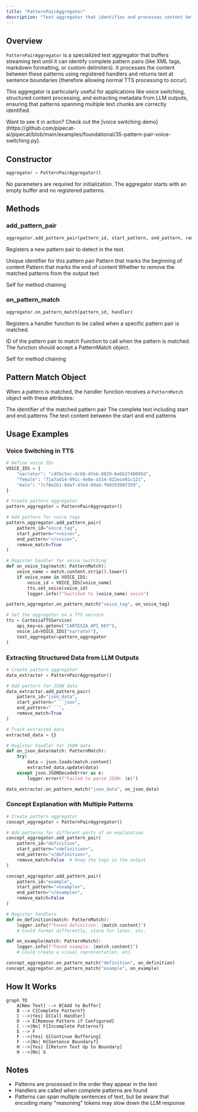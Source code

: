 ```yaml
---
title: "PatternPairAggregator"
description: "Text aggregator that identifies and processes content between pattern pairs in streaming text"
---
```


## Overview

`PatternPairAggregator` is a specialized text aggregator that buffers streaming text until it can identify complete pattern pairs (like XML tags, markdown formatting, or custom delimiters). It processes the content between these patterns using registered handlers and returns text at sentence boundaries (therefore allowing normal TTS processing to occur).

This aggregator is particularly useful for applications like voice switching, structured content processing, and extracting metadata from LLM outputs, ensuring that patterns spanning multiple text chunks are correctly identified.

<Tip>
  Want to see it in action? Check out the [voice switching
  demo](https://github.com/pipecat-ai/pipecat/blob/main/examples/foundational/35-pattern-pair-voice-switching.py).
</Tip>

## Constructor

```python
aggregator = PatternPairAggregator()
```

No parameters are required for initialization. The aggregator starts with an empty buffer and no registered patterns.

## Methods

### add_pattern_pair

```python
aggregator.add_pattern_pair(pattern_id, start_pattern, end_pattern, remove_match=True)
```

Registers a new pattern pair to detect in the text.

<ParamField path="pattern_id" type="str" required>
  Unique identifier for this pattern pair
</ParamField>

<ParamField path="start_pattern" type="str" required>
  Pattern that marks the beginning of content
</ParamField>

<ParamField path="end_pattern" type="str" required>
  Pattern that marks the end of content
</ParamField>

<ParamField path="remove_match" type="bool" default="True">
  Whether to remove the matched patterns from the output text
</ParamField>

<ResponseField name="Returns">Self for method chaining</ResponseField>

### on_pattern_match

```python
aggregator.on_pattern_match(pattern_id, handler)
```

Registers a handler function to be called when a specific pattern pair is matched.

<ParamField path="pattern_id" type="str" required>
  ID of the pattern pair to match
</ParamField>

<ParamField path="handler" type="Callable[[PatternMatch], None]" required>
  Function to call when the pattern is matched. The function should accept a
  PatternMatch object.
</ParamField>

<ResponseField name="Returns">Self for method chaining</ResponseField>

## Pattern Match Object

When a pattern is matched, the handler function receives a `PatternMatch` object with these attributes:

<ResponseField name="pattern_id" type="str">
  The identifier of the matched pattern pair
</ResponseField>

<ResponseField name="full_match" type="str">
  The complete text including start and end patterns
</ResponseField>

<ResponseField name="content" type="str">
  The text content between the start and end patterns
</ResponseField>

## Usage Examples

### Voice Switching in TTS

```python
# Define voice IDs
VOICE_IDS = {
    "narrator": "c45bc5ec-dc68-4feb-8829-6e6b2748095d",
    "female": "71a7ad14-091c-4e8e-a314-022ece01c121",
    "male": "7cf0e2b1-8daf-4fe4-89ad-f6039398f359",
}

# Create pattern aggregator
pattern_aggregator = PatternPairAggregator()

# Add pattern for voice tags
pattern_aggregator.add_pattern_pair(
    pattern_id="voice_tag",
    start_pattern="<voice>",
    end_pattern="</voice>",
    remove_match=True
)

# Register handler for voice switching
def on_voice_tag(match: PatternMatch):
    voice_name = match.content.strip().lower()
    if voice_name in VOICE_IDS:
        voice_id = VOICE_IDS[voice_name]
        tts.set_voice(voice_id)
        logger.info(f"Switched to {voice_name} voice")

pattern_aggregator.on_pattern_match("voice_tag", on_voice_tag)

# Set the aggregator on a TTS service
tts = CartesiaTTSService(
    api_key=os.getenv("CARTESIA_API_KEY"),
    voice_id=VOICE_IDS["narrator"],
    text_aggregator=pattern_aggregator
)
```

### Extracting Structured Data from LLM Outputs

````python
# Create pattern aggregator
data_extractor = PatternPairAggregator()

# Add pattern for JSON data
data_extractor.add_pattern_pair(
    pattern_id="json_data",
    start_pattern="```json",
    end_pattern="```",
    remove_match=True
)

# Track extracted data
extracted_data = {}

# Register handler for JSON data
def on_json_data(match: PatternMatch):
    try:
        data = json.loads(match.content)
        extracted_data.update(data)
    except json.JSONDecodeError as e:
        logger.error(f"Failed to parse JSON: {e}")

data_extractor.on_pattern_match("json_data", on_json_data)
````

### Concept Explanation with Multiple Patterns

```python
# Create pattern aggregator
concept_aggregator = PatternPairAggregator()

# Add patterns for different parts of an explanation
concept_aggregator.add_pattern_pair(
    pattern_id="definition",
    start_pattern="<definition>",
    end_pattern="</definition>",
    remove_match=False  # Keep the tags in the output
)

concept_aggregator.add_pattern_pair(
    pattern_id="example",
    start_pattern="<example>",
    end_pattern="</example>",
    remove_match=False
)

# Register handlers
def on_definition(match: PatternMatch):
    logger.info(f"Found definition: {match.content}")
    # Could format differently, store for later, etc.

def on_example(match: PatternMatch):
    logger.info(f"Found example: {match.content}")
    # Could create a visual representation, etc.

concept_aggregator.on_pattern_match("definition", on_definition)
concept_aggregator.on_pattern_match("example", on_example)
```

## How It Works

```mermaid
graph TD
    A[New Text] --> B[Add to Buffer]
    B --> C{Complete Pattern?}
    C -->|Yes| D[Call Handler]
    D --> E[Remove Pattern if Configured]
    C -->|No| F{Incomplete Patterns?}
    E --> F
    F -->|Yes| G[Continue Buffering]
    F -->|No| H{Sentence Boundary?}
    H -->|Yes| I[Return Text Up to Boundary]
    H -->|No| G
```

## Notes

- Patterns are processed in the order they appear in the text
- Handlers are called when complete patterns are found
- Patterns can span multiple sentences of text, but be aware that encoding many "reasoning" tokens may slow down the LLM response
